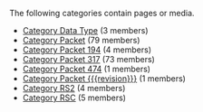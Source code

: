 <!-- DO NOT EDIT THIS FILE, CODE AUTOMATICALLY GENERATED BY category.sh -->
The following categories contain pages or media.
* [[Category Data Type]] (3 members)
* [[Category Packet]] (79 members)
* [[Category Packet 194]] (4 members)
* [[Category Packet 317]] (73 members)
* [[Category Packet 474]] (1 members)
* [[Category Packet {{{revision}}}]] (1 members)
* [[Category RS2]] (4 members)
* [[Category RSC]] (5 members)
